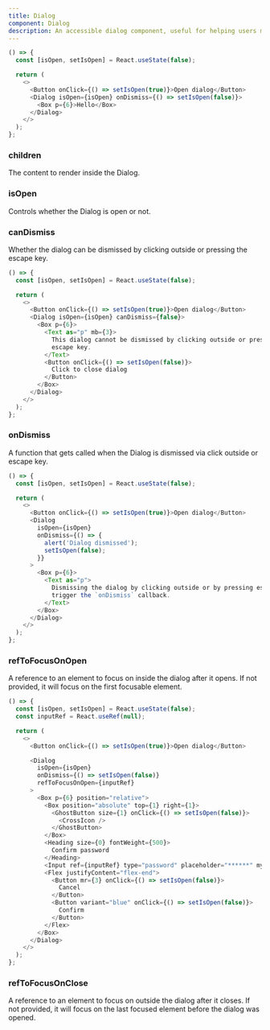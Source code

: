 ```yaml
---
title: Dialog
component: Dialog
description: An accessible dialog component, useful for helping users make decisions and to display critical information.
---
```


```js live wrapInFragment=false
() => {
  const [isOpen, setIsOpen] = React.useState(false);

  return (
    <>
      <Button onClick={() => setIsOpen(true)}>Open dialog</Button>
      <Dialog isOpen={isOpen} onDismiss={() => setIsOpen(false)}>
        <Box p={6}>Hello</Box>
      </Dialog>
    </>
  );
};
```

<!-- ### Props

<PropsTable
  data={{
    children: 'ReactNode',
    isOpen: 'Boolean',
    canDismiss: 'Boolean',
    onDismiss: 'Function',
    refToFocusOnOpen: 'RefObject<HTMLElement>',
    refToFocusOnClose: 'RefObject<HTMLElement>',
    css: 'any',
    contentCss: 'any',
    overlayCss: 'any',
  }}
/> -->

### children

The content to render inside the Dialog.

### isOpen

Controls whether the Dialog is open or not.

### canDismiss

Whether the dialog can be dismissed by clicking outside or pressing the escape key.

```js live wrapInFragment=false
() => {
  const [isOpen, setIsOpen] = React.useState(false);

  return (
    <>
      <Button onClick={() => setIsOpen(true)}>Open dialog</Button>
      <Dialog isOpen={isOpen} canDismiss={false}>
        <Box p={6}>
          <Text as="p" mb={3}>
            This dialog cannot be dismissed by clicking outside or pressing the
            escape key.
          </Text>
          <Button onClick={() => setIsOpen(false)}>
            Click to close dialog
          </Button>
        </Box>
      </Dialog>
    </>
  );
};
```

### onDismiss

A function that gets called when the Dialog is dismissed via click outside or escape key.

```js live wrapInFragment=false
() => {
  const [isOpen, setIsOpen] = React.useState(false);

  return (
    <>
      <Button onClick={() => setIsOpen(true)}>Open dialog</Button>
      <Dialog
        isOpen={isOpen}
        onDismiss={() => {
          alert('Dialog dismissed');
          setIsOpen(false);
        }}
      >
        <Box p={6}>
          <Text as="p">
            Dismissing the dialog by clicking outside or by pressing escape will
            trigger the `onDismiss` callback.
          </Text>
        </Box>
      </Dialog>
    </>
  );
};
```

### refToFocusOnOpen

A reference to an element to focus on inside the dialog after it opens. If not provided, it will focus on the first focusable element.

```js live wrapInFragment=false
() => {
  const [isOpen, setIsOpen] = React.useState(false);
  const inputRef = React.useRef(null);

  return (
    <>
      <Button onClick={() => setIsOpen(true)}>Open dialog</Button>

      <Dialog
        isOpen={isOpen}
        onDismiss={() => setIsOpen(false)}
        refToFocusOnOpen={inputRef}
      >
        <Box p={6} position="relative">
          <Box position="absolute" top={1} right={1}>
            <GhostButton size={1} onClick={() => setIsOpen(false)}>
              <CrossIcon />
            </GhostButton>
          </Box>
          <Heading size={0} fontWeight={500}>
            Confirm password
          </Heading>
          <Input ref={inputRef} type="password" placeholder="******" my={4} />
          <Flex justifyContent="flex-end">
            <Button mr={3} onClick={() => setIsOpen(false)}>
              Cancel
            </Button>
            <Button variant="blue" onClick={() => setIsOpen(false)}>
              Confirm
            </Button>
          </Flex>
        </Box>
      </Dialog>
    </>
  );
};
```

### refToFocusOnClose

A reference to an element to focus on outside the dialog after it closes. If not provided, it will focus on the last focused element before the dialog was opened.
